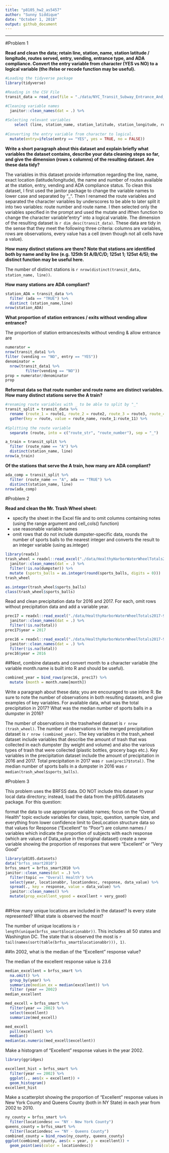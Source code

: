 ```yaml
---
title: "p8105_hw2_as5457"
author: "Sunny Siddique"
date: "October 1, 2018"
output: github_document
---
```


-------------------------------------------------------------------------------------------------------------------
#Problem 1


**Read and clean the data; retain line, station, name, station latitude / longitude, routes served, entry, vending, entrance type, and ADA compliance. Convert the entry variable from character (YES vs NO) to a logical variable (the ifelse or recode function may be useful).**

```r
#Loading the tidyverse package
library(tidyverse)

#Reading in the CSV File
transit_data = read_csv(file = "./data/NYC_Transit_Subway_Entrance_And_Exit_Data.csv") %>% 

#Cleaning variable names
  janitor::clean_names(dat = .) %>%     
  
#Selecting relevant variables
    select (line, station_name, station_latitude, station_longitude, route1:route11, entry, vending, entrance_type, ada) %>%   
  
#Converting the entry variable from character to logical.
  mutate(entry=ifelse(entry == "YES", yes = TRUE, no = FALSE))  
```

**Write a short paragraph about this dataset and explain briefly what variables the dataset contains, describe your data cleaning steps so far, and give the dimension (rows x columns) of the resulting dataset. Are these data tidy?**

The variables in this dataset provide information regarding the line, name, exact location (latitude/longitude), the name and number of routes available at the station, entry, vending and ADA compliance status. To clean this dataset, I first used the janitor package to change the variable names to lower case and separated by "_". Then I renamed the route variables and separated the character variables by underscores to be able to later split it into two variables: route number and route name. I then selected only the variables specified in the prompt and used the mutate and ifthen function to change the character variable "entry" into a logical variable. The dimension of the resulting dataset is `r dim_desc(transit_data)`. These data are tidy in the sense that they meet the following three criteria: columns are variables, rows are observations, every value has a cell (even though not all cells have a value).


**How many distinct stations are there? Note that stations are identified both by name and by line (e.g. 125th St A/B/C/D; 125st 1; 125st 4/5); the distinct function may be useful here.**

The number of distinct stations is `r nrow(distinct(transit_data, station_name, line))`.


**How many stations are ADA compliant?**

```r
station_ADA = transit_data %>% 
  filter (ada == "TRUE") %>% 
  distinct (station_name,line)
nrow(station_ADA)
```


**What proportion of station entrances / exits without vending allow entrance?**

The proportion of station entrances/exits without vending & allow entrance are

```r
numerator =
nrow(transit_data1 %>% 
filter (vending == "NO", entry == "YES"))
denominator = 
  nrow(transit_data1 %>% 
         filter(vending == "NO"))
prop = numerator/denominator
prop
```

**Reformat data so that route number and route name are distinct variables. How many distinct stations serve the A train?** 

```r
#renaming route variables with _ to be able to split by "_" 
transit_split = transit_data %>% 
  rename (route_1 = route1, route_2 = route2, route_3 = route3, route_4 = route4, route_5 = route5, route_6 = route6, route_7 = route7, route_8 = route8, route_9 = route9, route_10 = route10, route_11 = route11) %>% 
  gather(key = route, value = route_name, route_1:route_11) %>%
  
#Splitting the route variable
  separate (route, into = c("route_str", "route_number"), sep = "_")
```


```r
a_train = transit_split %>% 
  filter (route_name == "A") %>% 
  distinct(station_name, line)
nrow(a_train)
```

**Of the stations that serve the A train, how many are ADA compliant?**

```r
ada_comp = transit_split %>% 
  filter (route_name == "A", ada == "TRUE") %>% 
  distinct(station_name, line)
nrow(ada_comp)
```

#Problem 2

**Read and clean the Mr. Trash Wheel sheet:**

- specify the sheet in the Excel file and to omit columns containing notes (using the range argument and cell_cols() function)
- use reasonable variable names
- omit rows that do not include dumpster-specific data, rounds the number of sports balls to the nearest integer and converts the result to an integer variable (using as.integer)

```r
library(readxl)
trash_wheel = readxl::read_excel("./data/HealthyHarborWaterWheelTotals2018-7-28.xlsx", sheet = 1, range = "A2:N336") %>% 
  janitor::clean_names(dat = .) %>% 
  filter(!is.na(dumpster)) %>% 
  mutate (sports_balls = as.integer(round(sports_balls, digits = 0)))
trash_wheel
```

```r
as.integer(trash_wheel$sports_balls)
class(trash_wheel$sports_balls)
```

Read and clean precipitation data for 2016 and 2017. For each, omit rows without precipitation data and add a variable year. 

```r
prec17 = readxl::read_excel("./data/HealthyHarborWaterWheelTotals2017-9-26.xlsx", sheet = 3, range = "A2:B14") %>% 
  janitor::clean_names(dat = .) %>% 
  filter(!is.na(total))
prec17$year = 2017
```

```r
prec16 = readxl::read_excel("./data/HealthyHarborWaterWheelTotals2017-9-26.xlsx", sheet = 4, range = "A2:B14") %>% 
  janitor::clean_names(dat = .) %>% 
  filter(!is.na(total))
prec16$year = 2016
```


##Next, combine datasets and convert month to a character variable (the variable month.name is built into R and should be useful).

```r
combined_year = bind_rows(prec16, prec17) %>% 
  mutate (month = month.name[month])
```


Write a paragraph about these data; you are encouraged to use inline R. Be sure to note the number of observations in both resulting datasets, and give examples of key variables. For available data, what was the total precipitation in 2017? What was the median number of sports balls in a dumpster in 2016?

The number of observations in the trashwheel dataset is `r nrow (trash_wheel)`. 
The number of observations in the merged precipitation dataset is `r nrow (combined_year)`. 
The key variables in the trash_wheel dataset include variables that describe the amount of trash that was collected in each dumpster (by weight and volume) and also the various types of trash that were collected (plastic bottles, grocery bags etc.). Key variables in the precipitation dataset include the amount of precipitation in 2016 and 2017. 
Total precipitation in 2017 was `r sum(prec17$total)`.
The median number of sports balls in a dumpster in 2016 was `r median(trash_wheel$sports_balls)`.

#Problem 3

This problem uses the BRFSS data. DO NOT include this dataset in your local data directory; instead, load the data from the  p8105.datasets package.
For this question:

format the data to use appropriate variable names;
focus on the “Overall Health” topic
exclude variables for class, topic, question, sample size, and everything from lower confidence limit to GeoLocation
structure data so that values for Response (“Excellent” to “Poor”) are column names / variables which indicate the proportion of subjects with each response (which are values of Data_value in the original dataset)
create a new variable showing the proportion of responses that were “Excellent” or “Very Good”

```r
library(p8105.datasets)
data("brfss_smart2010")
brfss_smart = brfss_smart2010 %>% 
janitor::clean_names(dat = .) %>% 
  filter(topic == "Overall Health") %>% 
  select(year, locationabbr, locationdesc, response, data_value) %>% 
  spread(., key = response, value = data_value) %>% 
  janitor::clean_names() %>% 
  mutate(prop_excellent_vgood = excellent + very_good)
  
```



##How many unique locations are included in the dataset? Is every state represented? What state is observed the most?

The number of unique locations is `r length(unique(brfss_smart$locationabbr))`. This includes all 50 states and Washington DC. The state that is observed the most is `r tail(names(sort(table(brfss_smart$locationabbr))), 1)`.



##In 2002, what is the median of the “Excellent” response value?

The median of the excellent response value is 23.6

```r
median_excellent = brfss_smart %>%
  na.omit() %>% 
  group_by(year) %>%
  summarize(median_ex = median(excellent)) %>% 
  filter (year == 2002)
median_excellent
```


```r
med_excell = brfss_smart %>%
  filter(year == 2002) %>% 
  select(excellent) 
  summarize(med_excell)

med_excell
  pull(excellent) %>% 
  median()
median(as.numeric(med_excell$excellent))
```


Make a histogram of “Excellent” response values in the year 2002.

```r
library(ggridges)
```


```r
excellent_hist = brfss_smart %>% 
  filter(year == 2002) %>% 
  ggplot(., aes(x = excellent)) + 
  geom_histogram()
excellent_hist
```


Make a scatterplot showing the proportion of “Excellent” response values in New York County and Queens County (both in NY State) in each year from 2002 to 2010.

```r
ny_county = brfss_smart %>% 
  filter(locationdesc == "NY - New York County")
queens_county = brfss_smart %>%
  filter(locationdesc == "NY - Queens County")
combined_county = bind_rows(ny_county, queens_county)
ggplot(combined_county, aes(x = year, y = excellent)) + 
  geom_point(aes(color = locationdesc))
```
